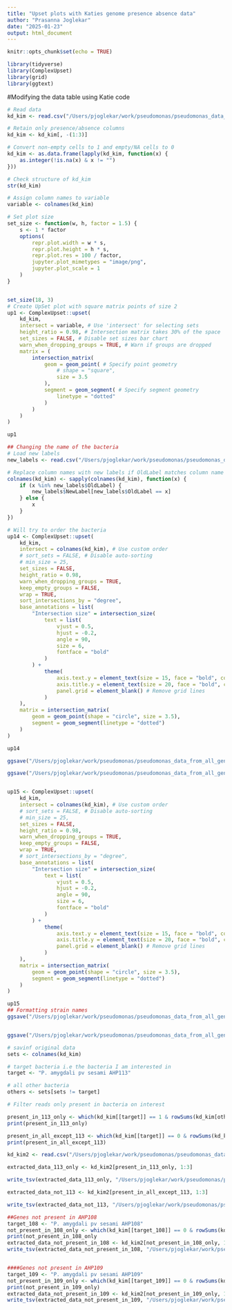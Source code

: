 ```yaml
---
title: "Upset plots with Katies genome presence absence data"
author: "Prasanna Joglekar"
date: "2025-01-23"
output: html_document
---
```


```r
knitr::opts_chunk$set(echo = TRUE)
```


```r
library(tidyverse)
library(ComplexUpset)
library(grid)
library(ggtext)
```

#Modifying the data table using Katie code 

```r
# Read data
kd_kim <- read.csv("/Users/pjoglekar/work/pseudomonas/pseudomonas_data_from_all_genomes/PJ_Pas_AssemFlye/figure_kim/pan_out/gene_presence_absence.csv", header = TRUE, check.names = FALSE)

# Retain only presence/absence columns
kd_kim <- kd_kim[, -(1:3)]

# Convert non-empty cells to 1 and empty/NA cells to 0
kd_kim <- as.data.frame(lapply(kd_kim, function(x) {
    as.integer(!is.na(x) & x != "")
}))

# Check structure of kd_kim
str(kd_kim)

# Assign column names to variable
variable <- colnames(kd_kim)
```

```r
# Set plot size
set_size <- function(w, h, factor = 1.5) {
    s <- 1 * factor
    options(
        repr.plot.width = w * s,
        repr.plot.height = h * s,
        repr.plot.res = 100 / factor,
        jupyter.plot_mimetypes = "image/png",
        jupyter.plot_scale = 1
    )
}


set_size(18, 3)
# Create UpSet plot with square matrix points of size 2
up1 <- ComplexUpset::upset(
    kd_kim,
    intersect = variable, # Use 'intersect' for selecting sets
    height_ratio = 0.98, # Intersection matrix takes 30% of the space
    set_sizes = FALSE, # Disable set sizes bar chart
    warn_when_dropping_groups = TRUE, # Warn if groups are dropped
    matrix = (
        intersection_matrix(
            geom = geom_point( # Specify point geometry
                # shape = "square",
                size = 3.5
            ),
            segment = geom_segment( # Specify segment geometry
                linetype = "dotted"
            )
        )
    )
)

up1

## Changing the name of the bacteria
# Load new labels
new_labels <- read.csv("/Users/pjoglekar/work/pseudomonas/pseudomonas_data_from_all_genomes/PJ_Pas_AssemFlye/figure_kim/kim_upset_plot_amygdali/labels.csv", header = TRUE)

# Replace column names with new labels if OldLabel matches column name in kd_kim
colnames(kd_kim) <- sapply(colnames(kd_kim), function(x) {
    if (x %in% new_labels$OldLabel) {
        new_labels$NewLabel[new_labels$OldLabel == x]
    } else {
        x
    }
})

# Will try to order the bacteria
up14 <- ComplexUpset::upset(
    kd_kim,
    intersect = colnames(kd_kim), # Use custom order
    # sort_sets = FALSE, # Disable auto-sorting
    # min_size = 25,
    set_sizes = FALSE,
    height_ratio = 0.98,
    warn_when_dropping_groups = TRUE,
    keep_empty_groups = FALSE,
    wrap = TRUE,
    sort_intersections_by = "degree",
    base_annotations = list(
        "Intersection size" = intersection_size(
            text = list(
                vjust = 0.5,
                hjust = -0.2,
                angle = 90,
                size = 6,
                fontface = "bold"
            )
        ) +
            theme(
                axis.text.y = element_text(size = 15, face = "bold", color = "black"), # Increase Y-axis text size and make it bold
                axis.title.y = element_text(size = 20, face = "bold", color = "black"), # Y-axis label bold & black
                panel.grid = element_blank() # Remove grid lines
            )
    ),
    matrix = intersection_matrix(
        geom = geom_point(shape = "circle", size = 3.5),
        segment = geom_segment(linetype = "dotted")
    )
)

up14

ggsave("/Users/pjoglekar/work/pseudomonas/pseudomonas_data_from_all_genomes/PJ_Pas_AssemFlye/figure_kim/Rscript/kim_upset.svg", plot = up14, width = 12, height = 8, units = "in", dpi = 300)

ggsave("/Users/pjoglekar/work/pseudomonas/pseudomonas_data_from_all_genomes/PJ_Pas_AssemFlye/figure_kim/Rscript/kim_upset.png", plot = up14, width = 12, height = 8, units = "in", dpi = 300)


up15 <- ComplexUpset::upset(
    kd_kim,
    intersect = colnames(kd_kim), # Use custom order
    # sort_sets = FALSE, # Disable auto-sorting
    # min_size = 25,
    set_sizes = FALSE,
    height_ratio = 0.98,
    warn_when_dropping_groups = TRUE,
    keep_empty_groups = FALSE,
    wrap = TRUE,
    # sort_intersections_by = "degree",
    base_annotations = list(
        "Intersection size" = intersection_size(
            text = list(
                vjust = 0.5,
                hjust = -0.2,
                angle = 90,
                size = 6,
                fontface = "bold"
            )
        ) +
            theme(
                axis.text.y = element_text(size = 15, face = "bold", color = "black"), # Increase Y-axis text size and make it bold
                axis.title.y = element_text(size = 20, face = "bold", color = "black"), # Y-axis label bold & black
                panel.grid = element_blank() # Remove grid lines
            )
    ),
    matrix = intersection_matrix(
        geom = geom_point(shape = "circle", size = 3.5),
        segment = geom_segment(linetype = "dotted")
    )
)

up15
## Formatting strain names
ggsave("/Users/pjoglekar/work/pseudomonas/pseudomonas_data_from_all_genomes/PJ_Pas_AssemFlye/figure_kim/kim_upset_plot_amygdali/kim_upset2.svg", plot = up15, width = 12, height = 8, units = "in", dpi = 300)


ggsave("/Users/pjoglekar/work/pseudomonas/pseudomonas_data_from_all_genomes/PJ_Pas_AssemFlye/figure_kim/kim_upset_plot_amygdali/kim_upset2.png", plot = up15, width = 12, height = 8, units = "in", dpi = 300)
```

```r
# savinf original data
sets <- colnames(kd_kim)

# target bacteria i.e the bacteria I am interested in
target <- "P. amygdali pv sesami AHP113"

# all other bacteria
others <- sets[sets != target]

# Filter reads only present in bacteria on interest

present_in_113_only <- which(kd_kim[[target]] == 1 & rowSums(kd_kim[others]) == 0)
print(present_in_113_only)

present_in_all_except_113 <- which(kd_kim[[target]] == 0 & rowSums(kd_kim[others]) == length(others))
print(present_in_all_except_113)

kd_kim2 <- read.csv("/Users/pjoglekar/work/pseudomonas/pseudomonas_data_from_all_genomes/PJ_Pas_AssemFlye/figure_kim/pan_out/gene_presence_absence.csv", header = TRUE, check.names = FALSE)

extracted_data_113_only <- kd_kim2[present_in_113_only, 1:3]

write_tsv(extracted_data_113_only, "/Users/pjoglekar/work/pseudomonas/pseudomonas_data_from_all_genomes/PJ_Pas_AssemFlye/figure_kim/kim_upset_plot_amygdali/extracted_data_113_only.tsv")

extracted_data_not_113 <- kd_kim2[present_in_all_except_113, 1:3]

write_tsv(extracted_data_not_113, "/Users/pjoglekar/work/pseudomonas/pseudomonas_data_from_all_genomes/PJ_Pas_AssemFlye/figure_kim/kim_upset_plot_amygdali/extracted_data_not_113.tsv")

##Genes not present in AHP108
target_108 <- "P. amygdali pv sesami AHP108"
not_present_in_108_only <- which(kd_kim[[target_108]] == 0 & rowSums(kd_kim[others]) == 1)
print(not_present_in_108_only
extracted_data_not_present_in_108 <- kd_kim2[not_present_in_108_only, 1:3]
write_tsv(extracted_data_not_present_in_108, "/Users/pjoglekar/work/pseudomonas/pseudomonas_data_from_all_genomes/PJ_Pas_AssemFlye/figure_kim/kim_upset_plot_amygdali/extracted_data_not_present_in_108.tsv")


####Genes not present in AHP109
target_109 <- "P. amygdali pv sesami AHP109"
not_present_in_109_only <- which(kd_kim[[target_109]] == 0 & rowSums(kd_kim[others]) == 1)
print(not_present_in_109_only)
extracted_data_not_present_in_109 <- kd_kim2[not_present_in_109_only, 1:3]
write_tsv(extracted_data_not_present_in_109, "/Users/pjoglekar/work/pseudomonas/pseudomonas_data_from_all_genomes/PJ_Pas_AssemFlye/figure_kim/kim_upset_plot_amygdali/extracted_data_not_present_in_109.tsv")
```

